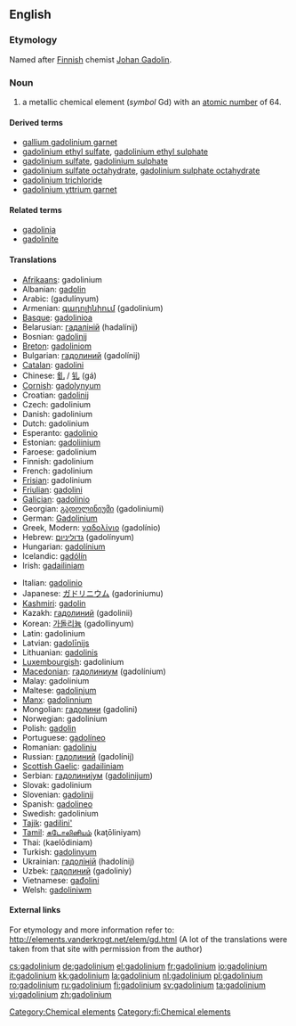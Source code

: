 {{see|Gadolinium}}
==English==
{{elements|Gd|europium|Eu|terbium|Tb}}

===Etymology===
Named after [[Finnish]] chemist [[w:Johan Gadolin|Johan Gadolin]].

===Noun===
{{en-noun|-}}
{{wikipedia}}

# a metallic chemical element (''symbol'' Gd) with an [[atomic number]] of 64.

====Derived terms====
* [[gallium gadolinium garnet]]
* [[gadolinium ethyl sulfate]], [[gadolinium ethyl sulphate]]
* [[gadolinium sulfate]], [[gadolinium sulphate]]
* [[gadolinium sulfate octahydrate]], [[gadolinium sulphate octahydrate]]
* [[gadolinium trichloride]]
* [[gadolinium yttrium garnet]]

====Related terms====
* [[gadolinia]]
* [[gadolinite]]

====Translations====
{{top}}
* [[Afrikaans]]: gadolinium
* Albanian: [[gadolin]]
* Arabic: {{Arab|[[جدولينيوم]]}} (gadulínyum) {{m}}
* Armenian: [[գադոլինիում]] (gadolinium)
* [[Basque]]: [[gadolinioa]]
* Belarusian: [[гадалiнiй]] (hadalínij) {{m}}
* Bosnian: [[gadolinij]]
* [[Breton]]: [[gadoliniom]]
* Bulgarian: [[гадолиний]] (gadolínij) {{m}}
* [[Catalan]]: [[gadolini]]
* Chinese: [[釓]] / [[钆]] (gá)
* [[Cornish]]: [[gadolynyum]]
* Croatian: [[gadolinij]]
* Czech: gadolinium
* Danish: gadolinium
* Dutch: gadolinium {{n}}
* Esperanto: [[gadolinio]]
* Estonian: [[gadoliinium]]
* Faroese: gadolinium
* Finnish: gadolinium
* French: gadolinium {{m}}
* [[Frisian]]: gadolinium
* [[Friulian]]: [[gadolini]]
* [[Galician]]: [[gadolinio]]
* Georgian: [[გადოლინიუმი]] (gadoliniumi)
* German: [[Gadolinium]] {{m}}
* Greek, Modern: [[γαδολίνιο]] (gadolínio) {{n}}
* Hebrew: [[גדוליניום]] (gadolínyum)
* Hungarian: [[gadolínium]]
* Icelandic: [[gadólín]]
* Irish: [[gadailiniam]]
{{mid}}
* Italian: [[gadolinio]] {{m}}
* Japanese: [[ガドリニウム]] (gadoriniumu)
* [[Kashmiri]]: [[gadolin]]
* Kazakh: [[гадолиний]] (gadolinii)
* Korean: [[가돌리늄]] (gadollinyum)
* Latin: gadolinium
* Latvian: [[gadolīnijs]]
* Lithuanian: [[gadolinis]]
* [[Luxembourgish]]: gadolinium
* [[Macedonian]]: [[гадолиниум]] (gadolínium) {{m}}
* Malay: gadolinium
* Maltese: [[gadolinjum]]
* [[Manx]]: [[gadolinnium]]
* Mongolian: [[гадолини]] (gadolini)
* Norwegian: gadolinium
* Polish: [[gadolin]] {{m}}
* Portuguese: [[gadolíneo]] {{m}}
* Romanian: [[gadoliniu]] {{n}}
* Russian: [[гадолиний]] (gadolínij) {{m}}
* [[Scottish Gaelic]]: [[gadailiniam]]
* Serbian: [[гадолиниjум]] ([[gadolinijum]]) {{m}}
* Slovak: gadolinium
* Slovenian: [[gadolinij]]
* Spanish: [[gadolineo]] {{m}}
* Swedish: gadolinium
* [[Tajik]]: [[gadilini']]
* [[Tamil]]: [[கடோலினியம்]] (kaţōliniyam)
* Thai: {{Thai|[[แกโดลิเนียม]]}} (kaelōdiniam)
* Turkish: [[gadolinyum]]
* Ukrainian: [[гадолiнiй]] (hadolínij) {{m}}
* Uzbek: [[гадолиний]] (gadoliniy)
* Vietnamese: [[gađolini]]
* Welsh: [[gadoliniwm]]
{{bottom}}

====External links====
For etymology and more information refer to:
http://elements.vanderkrogt.net/elem/gd.html
(A lot of the translations were taken from that site with permission from the author)

[[Category:Chemical elements]]
[[Category:fi:Chemical elements]]

[[cs:gadolinium]]
[[de:gadolinium]]
[[el:gadolinium]]
[[fr:gadolinium]]
[[io:gadolinium]]
[[it:gadolinium]]
[[kk:gadolinium]]
[[la:gadolinium]]
[[nl:gadolinium]]
[[pl:gadolinium]]
[[ro:gadolinium]]
[[ru:gadolinium]]
[[fi:gadolinium]]
[[sv:gadolinium]]
[[ta:gadolinium]]
[[vi:gadolinium]]
[[zh:gadolinium]]